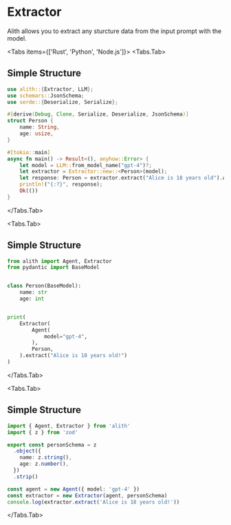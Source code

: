 
# Extractor

Alith allows you to extract any sturcture data from the input prompt with the model.

<Tabs items={['Rust', 'Python', 'Node.js']}>
  <Tabs.Tab>

## Simple Structure

```rust
use alith::{Extractor, LLM};
use schemars::JsonSchema;
use serde::{Deserialize, Serialize};

#[derive(Debug, Clone, Serialize, Deserialize, JsonSchema)]
struct Person {
    name: String,
    age: usize,
}

#[tokio::main]
async fn main() -> Result<(), anyhow::Error> {
    let model = LLM::from_model_name("gpt-4")?;
    let extractor = Extractor::new::<Person>(model);
    let response: Person = extractor.extract("Alice is 18 years old").await?;
    println!("{:?}", response);
    Ok(())
}
```

  </Tabs.Tab>

  <Tabs.Tab>

## Simple Structure

```python
from alith import Agent, Extractor
from pydantic import BaseModel


class Person(BaseModel):
    name: str
    age: int


print(
    Extractor(
        Agent(
            model="gpt-4",
        ),
        Person,
    ).extract("Alice is 18 years old!")
)
```

  </Tabs.Tab>

  <Tabs.Tab>

## Simple Structure

```typescript
import { Agent, Extractor } from 'alith'
import { z } from 'zod'

export const personSchema = z
  .object({
    name: z.string(),
    age: z.number(),
  })
  .strip()

const agent = new Agent({ model: 'gpt-4' })
const extractor = new Extractor(agent, personSchema)
console.log(extractor.extract('Alice is 18 years old!'))
```

</Tabs.Tab>
</Tabs>
